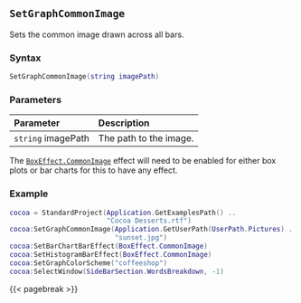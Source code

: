 ## `SetGraphCommonImage`

Sets the common image\index{Images!bar backgrounds} drawn across all bars.

### Syntax {-}

``` .lua
SetGraphCommonImage(string imagePath)
```

### Parameters {-}

**Parameter** | **Description**
| :-- | :-- |
|`string` imagePath | The path to the image. |

::: {.callout-note}
The [`BoxEffect.CommonImage`](#boxeffect) effect will need to be enabled for either box plots or bar charts for this to have any effect.
:::

### Example {-}

``` .lua
cocoa = StandardProject(Application.GetExamplesPath() ..
                        "Cocoa Desserts.rtf")
cocoa:SetGraphCommonImage(Application.GetUserPath(UserPath.Pictures) ..
                          "sunset.jpg")
cocoa:SetBarChartBarEffect(BoxEffect.CommonImage)
cocoa:SetHistogramBarEffect(BoxEffect.CommonImage)
cocoa:SetGraphColorScheme("coffeeshop")
cocoa:SelectWindow(SideBarSection.WordsBreakdown, -1)
```

{{< pagebreak >}}